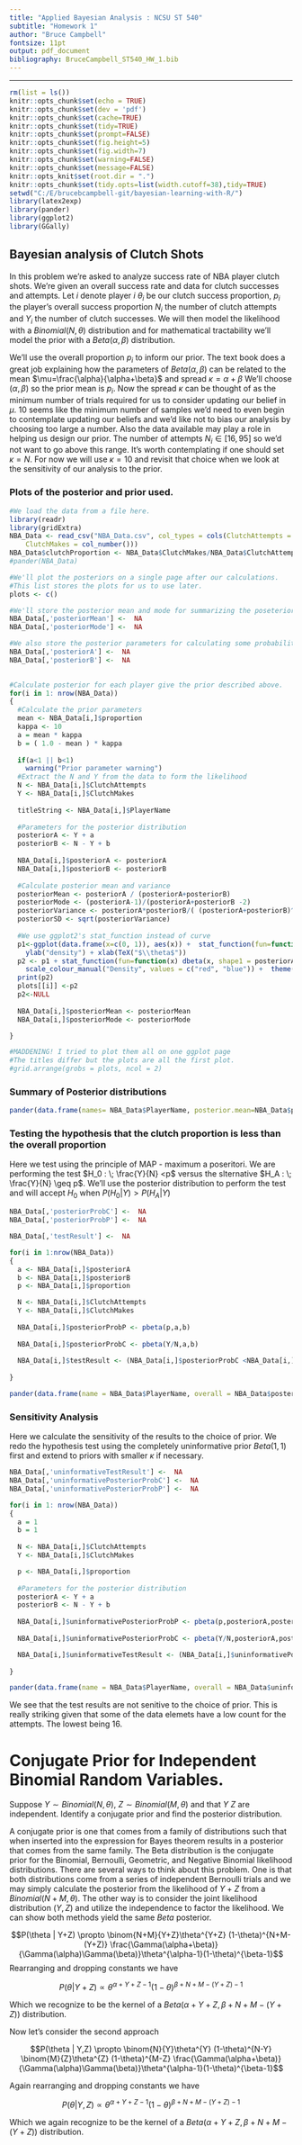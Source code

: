 ```yaml
---
title: "Applied Bayesian Analysis : NCSU ST 540"
subtitle: "Homework 1"
author: "Bruce Campbell"
fontsize: 11pt
output: pdf_document
bibliography: BruceCampbell_ST540_HW_1.bib
---
```


---
```r
rm(list = ls())
knitr::opts_chunk$set(echo = TRUE)
knitr::opts_chunk$set(dev = 'pdf')
knitr::opts_chunk$set(cache=TRUE)
knitr::opts_chunk$set(tidy=TRUE)
knitr::opts_chunk$set(prompt=FALSE)
knitr::opts_chunk$set(fig.height=5)
knitr::opts_chunk$set(fig.width=7)
knitr::opts_chunk$set(warning=FALSE)
knitr::opts_chunk$set(message=FALSE)
knitr::opts_knit$set(root.dir = ".")
knitr::opts_chunk$set(tidy.opts=list(width.cutoff=38),tidy=TRUE)
setwd("C:/E/brucebcampbell-git/bayesian-learning-with-R/")
library(latex2exp)   
library(pander)
library(ggplot2)
library(GGally)
```


## Bayesian analysis of Clutch Shots

In this problem we're asked to analyze success rate of NBA player clutch shots. We're given an overall success rate and data for clutch successes and attempts. Let $i$ denote player $i$ $\theta_i$ be our clutch success proportion, $p_i$ the player's overall success proportion $N_i$ the number of clutch attempts and $Y_i$ the number of clutch successes.  We will then model the likelihood with a $Binomial(N,\theta)$ distribution and for mathematical tractability we'll model the prior with a $Beta(\alpha,\beta)$ distribution.

We'll use the overall proportion $p_i$ to inform our prior.  The text book does a great job explaining how the parameters of $Beta(\alpha,\beta)$ can be related to the mean $\mu=\frac{\alpha}{\alpha+\beta}$ and spread $\kappa=\alpha+\beta$  We'll choose $(\alpha,\beta)$ so the prior mean is $p_i$.  Now the spread $\kappa$ can be thought of as the minimum number of trials required for us to consider updating our belief in $\mu$.  10 seems like the minimum number of samples we'd need to even begin to contemplate updating our beliefs and we'd like not to bias our analysis by choosing too large a number.  Also the data available may play a role in helping us design our prior.  The number of attempts $N_i \in [16,95]$ so we'd not want to go above this range.  It's worth contemplating if one should set $\kappa=N$.  For now we will use $\kappa=10$ and revisit that choice when we look at the sensitivity of our analysis to the prior. 

### Plots of the posterior and prior used.

```r
#We load the data from a file here.
library(readr)
library(gridExtra)
NBA_Data <- read_csv("NBA_Data.csv", col_types = cols(ClutchAttempts = col_number(), 
    ClutchMakes = col_number()))
NBA_Data$clutchProportion <- NBA_Data$ClutchMakes/NBA_Data$ClutchAttempts
#pander(NBA_Data)

#We'll plot the posteriors on a single page after our calculations.
#This list stores the plots for us to use later. 
plots <- c()

#We'll store the posterior mean and mode for summarizing the poseterior in a table. 
NBA_Data[,'posteriorMean'] <-  NA
NBA_Data[,'posteriorMode'] <-  NA

#We also store the posterior parameters for calculating some probabilities 
NBA_Data[,'posteriorA'] <-  NA
NBA_Data[,'posteriorB'] <-  NA
  

#Calculate posterior for each player give the prior described above. 
for(i in 1: nrow(NBA_Data))
{
  #Calculate the prior parameters 
  mean <- NBA_Data[i,]$proportion
  kappa <- 10
  a = mean * kappa
  b = ( 1.0 - mean ) * kappa
  
  if(a<1 || b<1)
    warning("Prior parameter warning")
  #Extract the N and Y from the data to form the likelihood
  N <- NBA_Data[i,]$ClutchAttempts
  Y <- NBA_Data[i,]$ClutchMakes
  
  titleString <- NBA_Data[i,]$PlayerName
  
  #Parameters for the posterior distribution 
  posteriorA <- Y + a
  posteriorB <- N - Y + b
  
  NBA_Data[i,]$posteriorA <- posteriorA
  NBA_Data[i,]$posteriorB <- posteriorB
  
  #Calculate posterior mean and variance
  posteriorMean <- posteriorA / (posteriorA+posteriorB)
  posteriorMode <- (posteriorA-1)/(posteriorA+posteriorB -2)
  posteriorVariance <- posteriorA*posteriorB/( (posteriorA+posteriorB)^2 * (posteriorA+posteriorB+1)  )
  posteriorSD <- sqrt(posteriorVariance)
  
  #We use ggplot2's stat_function instead of curve
  p1<-ggplot(data.frame(x=c(0, 1)), aes(x)) +  stat_function(fun=function(x) dbeta(x, shape1 = a,shape2 = b),aes(colour = "prior") ) +
    ylab("density") + xlab(TeX("$\\theta$"))
  p2 <- p1 + stat_function(fun=function(x) dbeta(x, shape1 = posteriorA,shape2 = posteriorB),aes(colour = "posterior")) +ggtitle(titleString) +
    scale_colour_manual("Density", values = c("red", "blue")) +  theme(plot.title = element_text(size = 11))
  print(p2)
  plots[[i]] <-p2
  p2<-NULL
 
  NBA_Data[i,]$posteriorMean <- posteriorMean
  NBA_Data[i,]$posteriorMode <- posteriorMode

}

#MADDENING! I tried to plot them all on one ggplot page
#The titles differ but the plots are all the first plot.
#grid.arrange(grobs = plots, ncol = 2)
```


### Summary of Posterior distributions

```r
pander(data.frame(names= NBA_Data$PlayerName, posterior.mean=NBA_Data$posteriorMean, posterior.mode=NBA_Data$posteriorMode))
```


### Testing the hypothesis that the clutch proportion is less than the overall proportion

Here we test using the principle of MAP - maximum a poseritori. We are performing the test $H_0 : \; \frac{Y}{N} <p$ versus the slternative $H_A : \; \frac{Y}{N} \geq p$.  We'll use the posterior distribution to perform the test and will accept $H_0$ when $P(H_0 | Y) > P(H_A |Y)$

```r
NBA_Data[,'posteriorProbC'] <-  NA
NBA_Data[,'posteriorProbP'] <-  NA

NBA_Data[,'testResult'] <-  NA

for(i in 1:nrow(NBA_Data))
{
  a <- NBA_Data[i,]$posteriorA
  b <- NBA_Data[i,]$posteriorB
  p <- NBA_Data[i,]$proportion

  N <- NBA_Data[i,]$ClutchAttempts
  Y <- NBA_Data[i,]$ClutchMakes
  
  NBA_Data[i,]$posteriorProbP <- pbeta(p,a,b)
  
  NBA_Data[i,]$posteriorProbC <- pbeta(Y/N,a,b)
  
  NBA_Data[i,]$testResult <- (NBA_Data[i,]$posteriorProbC <NBA_Data[i,]$posteriorProbP)
  
}

pander(data.frame(name = NBA_Data$PlayerName, overall = NBA_Data$posteriorProbP,clutch = NBA_Data$posteriorProbC, test.result =NBA_Data$testResult))
```

### Sensitivity Analysis

Here we calculate the sensitivity of the results to the choice of prior.  We redo the hypothesis test using the completely uninformative prior $Beta(1,1)$ first and extend to priors with smaller $\kappa$ if necessary.  

```r
NBA_Data[,'uninformativeTestResult'] <-  NA
NBA_Data[,'uninformativePosteriorProbC'] <-  NA
NBA_Data[,'uninformativePosteriorProbP'] <-  NA

for(i in 1: nrow(NBA_Data))
{
  a = 1
  b = 1
  
  N <- NBA_Data[i,]$ClutchAttempts
  Y <- NBA_Data[i,]$ClutchMakes

  p <- NBA_Data[i,]$proportion
  
  #Parameters for the posterior distribution 
  posteriorA <- Y + a
  posteriorB <- N - Y + b
  
  NBA_Data[i,]$uninformativePosteriorProbP <- pbeta(p,posteriorA,posteriorB)
  
  NBA_Data[i,]$uninformativePosteriorProbC <- pbeta(Y/N,posteriorA,posteriorB)

  NBA_Data[i,]$uninformativeTestResult <- (NBA_Data[i,]$uninformativePosteriorProbC <NBA_Data[i,]$uninformativePosteriorProbP)
  
}

pander(data.frame(name = NBA_Data$PlayerName, overall = NBA_Data$uninformativePosteriorProbP,clutch = NBA_Data$uninformativePosteriorProbC, test.result =NBA_Data$uninformativeTestResult))

```
We see that the test results are not senitive to the choice of prior.  This is really striking given that some of the data elemets have a low count for the attempts.  The lowest being 16. 


# Conjugate Prior for Independent Binomial Random Variables.

Suppose $Y \sim Binomial(N,\theta)$, $Z \sim Binomial(M,\theta)$ and that $Y$ $Z$ are independent. Identify a conjugate prior and find the posterior distribution. 

A conjugate prior is one that comes from a family of distributions such that when inserted into the expression for Bayes theorem results in a posterior that comes from the same family. The Beta distribution is the conjugate prior for the Binomial, Bernoulli, Geometric, and Negative Binomial likelihood distributions. There are several ways to think about this problem.  One is that both distributions come from a series of independent Bernoulli trials and we may simply calculate the posterior from the likelihood of $Y+Z$ from a $Binomial(N+M, \theta)$.  The other way is to consider the joint likelihood distribution $(Y,Z)$ and utilize the independence to factor the likelihood. We can show both methods yield the same $Beta$ posterior. 



$$P(\theta | Y+Z) \propto  \binom{N+M}{Y+Z}\theta^{Y+Z} (1-\theta)^{N+M-(Y+Z)} \frac{\Gamma(\alpha+\beta)}{\Gamma(\alpha)\Gamma(\beta)}\theta^{\alpha-1}(1-\theta)^{\beta-1}$$
Rearranging and dropping constants we have

$$P(\theta | Y+Z) \propto  \theta^{\alpha+Y+Z-1} (1-\theta)^{\beta+N+M-(Y+Z)-1}$$

Which we recognize to be the kernel of a $Beta(\alpha+Y+Z,\beta+N+M-(Y+Z))$ distribution. 

Now let's consider the second approach

$$P(\theta | Y,Z) \propto  \binom{N}{Y}\theta^{Y} (1-\theta)^{N-Y} \binom{M}{Z}\theta^{Z} (1-\theta)^{M-Z} \frac{\Gamma(\alpha+\beta)}{\Gamma(\alpha)\Gamma(\beta)}\theta^{\alpha-1}(1-\theta)^{\beta-1}$$

Again rearranging and dropping constants we have

$$P(\theta | Y,Z) \propto  \theta^{\alpha+Y+Z-1} (1-\theta)^{\beta+N+M-(Y+Z)-1}$$

Which we again recognize to be the kernel of a $Beta(\alpha+Y+Z,\beta+N+M-(Y+Z))$ distribution. 





